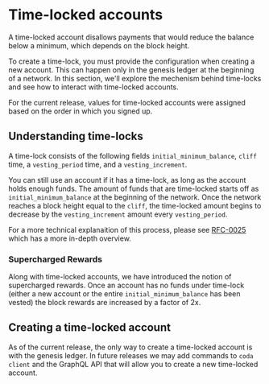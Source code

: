 
# Time-locked accounts

A time-locked account disallows payments that would reduce the balance below a minimum, which depends on the block height.

To create a  time-lock, you must provide the configuration when creating a new account. This can happen only in the genesis ledger at the beginning of a network. In this section, we'll explore the mechenism behind time-locks and see how to interact with time-locked accounts.

<Alert>

  For the current release, values for time-locked accounts were assigned based on the order in which you signed up.

</Alert>

## Understanding time-locks

A time-lock consists of the following fields `initial_minimum_balance`, `cliff` time, a `vesting_period` time, and a `vesting_increment`.

You can still use an account if it has a time-lock, as long as the account holds enough funds. The amount of funds that are time-locked starts off as `initial_minimum_balance` at the beginning of the network. Once the network reaches a block height equal to the `cliff`, the time-locked amount begins to decrease by the `vesting_increment` amount every `vesting_period`.

For a more technical explanaition of this process, please see [RFC-0025](https://github.com/MinaProtocol/mina/blob/master/rfcs/0025-time-locked-accounts.md) which has a more in-depth overview.

### Supercharged Rewards

Along with time-locked accounts, we have introduced the notion of supercharged rewards. Once an account has no funds under time-lock (either a new account or the entire `initial_minimum_balance` has been vested) the block rewards are increased by a factor of 2x.

## Creating a time-locked account

As of the current release, the only way to create a time-locked account is with the genesis ledger. In future releases we may add commands to `coda client` and the GraphQL API that will allow you to create a new time-locked account.
